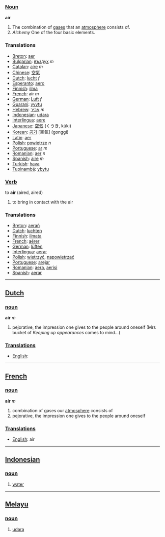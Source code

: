===[[Noun]]===
'''air'''

# The combination of [[gas]]es that an [[atmosphere]] consists of.
# ''Alchemy'' One of the four basic elements.

===Translations===
*[[Breton]]: [[aer]]
*[[Bulgarian]]: [[въздух]] ''m''
*[[Catalan]]: [[aire]] ''m''
*[[Chinese]]: [[空氣]] 
*[[Dutch]]: [[lucht]] ''f''
*[[Esperanto]]: [[aero]]
*[[Finnish]]: [[ilma]]
*[[French]]: air ''m''
*[[German]]: [[Luft]] ''f''
*[[Guarani]]: [[yvytu]]
*[[Hebrew]]: [[אביר]] ''m''
*[[Indonesian]]: [[udara]]
*[[Interlingua]]: [[aere]]
*[[Japanese]]: [[空気]] (くうき, kūki)
*[[Korean]]: [[공기]] [空氣] (gonggi)
*[[Latin]]: [[aer]]
*[[Polish]]: [[powietrze]] ''n''
*[[Portuguese]]: [[ar]] ''m''
*[[Romanian]]: [[aer]] ''n''
*[[Spanish]]: [[aire]] ''m''
*[[Turkish]]: [[hava]]
*[[Tupinambá]]: [[ybytu]]

===[[Verb]]===
to '''air''' (aired, aired)

# to bring in contact with the air

===Translations===
*[[Breton]]: [[aerañ]]
*[[Dutch]]: [[luchten]]
*[[Finnish]]: [[ilmata]]
*[[French]]: [[aérer]]
*[[German]]: [[lüften]]
*[[Interlingua]]: [[aerar]]
*[[Polish]]: [[wietrzyć]], [[napowietrzać]]
*[[Portuguese]]: [[arejar]]
*[[Romanian]]: [[aera]], [[aerisi]]
*[[Spanish]]: [[aerar]]

----

==[[Dutch]]==

===[[noun]]===
'''air''' ''m''

# pejorative, the impression one gives to the people around oneself (Mrs bucket of ''Keeping up appearances'' comes to mind...)

===[[Translation]]s===
*[[English]]: [[]]

----

==[[French]]==

===[[noun]]===
'''air''' ''m''

# combination of gases our [[atmosphere]] consists of
# pejorative, the impression one gives to the people around oneself

===[[Translation]]s===
*[[English]]: air

----

==[[Indonesian]]==

===[[noun]]===

#[[water]]

----

==[[Melayu]]==

===[[noun]]===

#[[ms:udara|udara]]